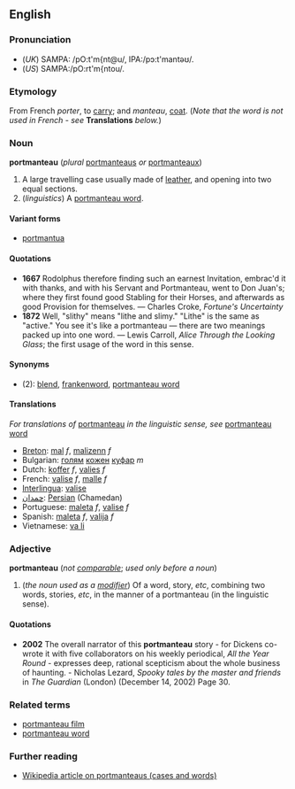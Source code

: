 ==English==
===Pronunciation===
*(''UK'') SAMPA: /pO:t'm{nt@u/, IPA:/p&#596;:t'mant&#601;&#650;/. 
*(''US'') SAMPA:/pO:rt'm{ntou/.

===Etymology===
From French ''porter'', to [[carry]]; and ''manteau'', [[coat]].  (''Note that the word is not used in French - see'' '''Translations''' ''below.'')

===Noun===
'''portmanteau''' (''plural'' [[portmanteaus]] ''or'' [[portmanteaux]])

#A large travelling case usually made of [[leather]], and opening into two equal sections.
#(''linguistics'') A [[portmanteau word]]. 

====Variant forms====
*[[portmantua]]

====Quotations====
* '''1667''' Rodolphus therefore finding such an earnest Invitation, embrac'd it with thanks, and with his Servant and Portmanteau, went to Don Juan's; where they first found good Stabling for their Horses, and afterwards as good Provision for themselves. &mdash; Charles Croke, ''Fortune's Uncertainty''
* '''1872''' Well, "slithy" means "lithe and slimy." "Lithe" is the same as "active." You see it's like a portmanteau &mdash; there are two meanings packed up into one word. &mdash; Lewis Carroll, ''Alice Through the Looking Glass''; the first usage of the word in this sense.

====Synonyms====
*(2): [[blend]], [[frankenword]], [[portmanteau word]]

====Translations====
''For translations of'' [[portmanteau]] ''in the linguistic sense, see'' [[portmanteau word]] <!-- Do not translate the linguistic sense here - put these translations under "portmanteau word" -->

*[[Breton]]: [[mal]] ''f'', [[malizenn]] ''f''
*Bulgarian: [[голям]] [[кожен]] [[куфар]] ''m''
*Dutch: [[koffer]] ''f'', [[valies]] ''f''
*French: [[valise#French|valise]] ''f'', [[malle]] ''f''
*[[Interlingua]]: [[valise#Interlingua|valise]]
*[[چمدان]]: [[Persian]] (Chamedan)
*Portuguese: [[maleta#Portuguese|maleta]] ''f'', [[valise#Portuguese|valise]] ''f''
*Spanish: [[maleta#Spanish|maleta]] ''f'', [[valija]] ''f''
*Vietnamese: [[va li]]

===Adjective===
'''portmanteau''' (''not [[comparable]]''; ''used only before a noun'')
#(''the noun used as a [[modifier]]'') Of a word, story, ''etc'', combining two words, stories, ''etc'', in the manner of a portmanteau (in the linguistic sense).

====Quotations====
* '''2002''' The overall narrator of this '''portmanteau''' story - for Dickens co-wrote it with five collaborators on his weekly periodical, ''All the Year Round'' - expresses deep, rational scepticism about the whole business of haunting. - Nicholas Lezard, ''Spooky tales by the master and friends'' in ''The Guardian'' (London) (December 14, 2002) Page 30.

===Related terms===
*[[portmanteau film]]
*[[portmanteau word]]

=== Further reading ===
*[[w:Portmanteau|Wikipedia article on portmanteaus (cases and words)]]
